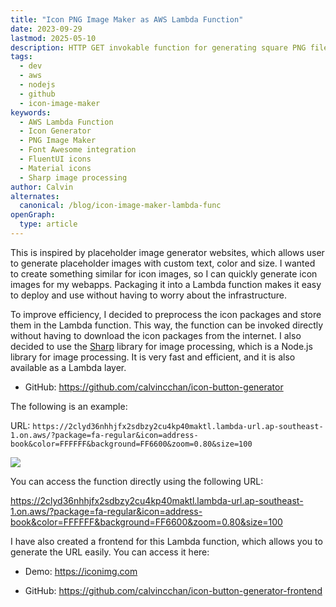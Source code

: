 ```yaml
---
title: "Icon PNG Image Maker as AWS Lambda Function"
date: 2023-09-29
lastmod: 2025-05-10
description: HTTP GET invokable function for generating square PNG file from some popular open source icon packages such as Feather, Font Awesome, FluentUI, and Material.
tags:
  - dev
  - aws
  - nodejs
  - github
  - icon-image-maker
keywords:
  - AWS Lambda Function
  - Icon Generator
  - PNG Image Maker
  - Font Awesome integration
  - FluentUI icons
  - Material icons
  - Sharp image processing
author: Calvin
alternates:
  canonical: /blog/icon-image-maker-lambda-func
openGraph:
  type: article
---
```


This is inspired by placeholder image generator websites, which allows user to generate placeholder images with custom text, color and size. I wanted to create something similar for icon images, so I can quickly generate icon images for my webapps. Packaging it into a Lambda function makes it easy to deploy and use without having to worry about the infrastructure.

To improve efficiency, I decided to preprocess the icon packages and store them in the Lambda function. This way, the function can be invoked directly without having to download the icon packages from the internet. I also decided to use the [Sharp](https://sharp.pixelplumbing.com/) library for image processing, which is a Node.js library for image processing. It is very fast and efficient, and it is also available as a Lambda layer.

- GitHub: https://github.com/calvincchan/icon-button-generator

The following is an example:

URL: `https://2clyd36nhhjfx2sdbzy2cu4kp40maktl.lambda-url.ap-southeast-1.on.aws/?package=fa-regular&icon=address-book&color=FFFFFF&background=FF6600&zoom=0.80&size=100`

<img src="https://2clyd36nhhjfx2sdbzy2cu4kp40maktl.lambda-url.ap-southeast-1.on.aws/?package=fa-regular&icon=address-book&color=FFFFFF&background=FF6600&zoom=0.80&size=100" />

You can access the function directly using the following URL:

https://2clyd36nhhjfx2sdbzy2cu4kp40maktl.lambda-url.ap-southeast-1.on.aws/?package=fa-regular&icon=address-book&color=FFFFFF&background=FF6600&zoom=0.80&size=100

I have also created a frontend for this Lambda function, which allows you to generate the URL easily. You can access it here:

- Demo: https://iconimg.com

- GitHub: https://github.com/calvincchan/icon-button-generator-frontend
